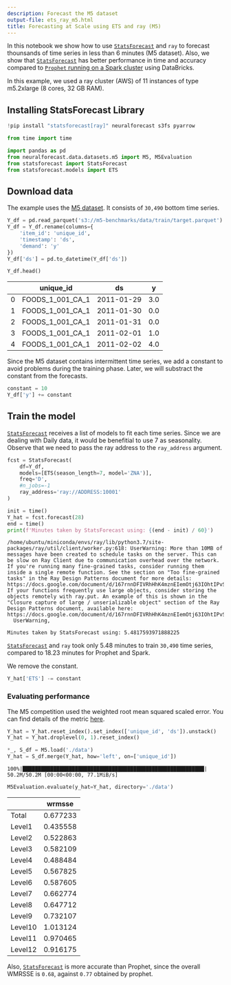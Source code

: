 ```yaml
---
description: Forecast the M5 dataset
output-file: ets_ray_m5.html
title: Forecasting at Scale using ETS and ray (M5)
---
```



In this notebook we show how to use
[`StatsForecast`](src/core/core.html#statsforecast)
and `ray` to forecast thounsands of time series in less than 6 minutes
(M5 dataset). Also, we show that
[`StatsForecast`](src/core/core.html#statsforecast)
has better performance in time and accuracy compared to [`Prophet`
running on a Spark
cluster](http:nixtla.github.io/statsforecast/examples/Prophet_spark_m5.html)
using DataBricks.

In this example, we used a ray cluster (AWS) of 11 instances of type
m5.2xlarge (8 cores, 32 GB RAM).

## Installing StatsForecast Library


```python
!pip install "statsforecast[ray]" neuralforecast s3fs pyarrow
```


```python
from time import time

import pandas as pd
from neuralforecast.data.datasets.m5 import M5, M5Evaluation
from statsforecast import StatsForecast
from statsforecast.models import ETS
```

## Download data

The example uses the [M5
dataset](https://github.com/Mcompetitions/M5-methods/blob/master/M5-Competitors-Guide.pdf).
It consists of `30,490` bottom time series.


```python
Y_df = pd.read_parquet('s3://m5-benchmarks/data/train/target.parquet')
Y_df = Y_df.rename(columns={
    'item_id': 'unique_id', 
    'timestamp': 'ds', 
    'demand': 'y'
})
Y_df['ds'] = pd.to_datetime(Y_df['ds'])
```


```python
Y_df.head()
```

|     | unique_id        | ds         | y   |
|-----|------------------|------------|-----|
| 0   | FOODS_1_001_CA_1 | 2011-01-29 | 3.0 |
| 1   | FOODS_1_001_CA_1 | 2011-01-30 | 0.0 |
| 2   | FOODS_1_001_CA_1 | 2011-01-31 | 0.0 |
| 3   | FOODS_1_001_CA_1 | 2011-02-01 | 1.0 |
| 4   | FOODS_1_001_CA_1 | 2011-02-02 | 4.0 |

Since the M5 dataset contains intermittent time series, we add a
constant to avoid problems during the training phase. Later, we will
substract the constant from the forecasts.


```python
constant = 10
Y_df['y'] += constant
```

## Train the model

[`StatsForecast`](src/core/core.html#statsforecast)
receives a list of models to fit each time series. Since we are dealing
with Daily data, it would be benefitial to use 7 as seasonality. Observe
that we need to pass the ray address to the `ray_address` argument.


```python
fcst = StatsForecast(
    df=Y_df, 
    models=[ETS(season_length=7, model='ZNA')], 
    freq='D', 
    #n_jobs=-1
    ray_address='ray://ADDRESS:10001'
)
```


```python
init = time()
Y_hat = fcst.forecast(28)
end = time()
print(f'Minutes taken by StatsForecast using: {(end - init) / 60}')
```

``` text
/home/ubuntu/miniconda/envs/ray/lib/python3.7/site-packages/ray/util/client/worker.py:618: UserWarning: More than 10MB of messages have been created to schedule tasks on the server. This can be slow on Ray Client due to communication overhead over the network. If you're running many fine-grained tasks, consider running them inside a single remote function. See the section on "Too fine-grained tasks" in the Ray Design Patterns document for more details: https://docs.google.com/document/d/167rnnDFIVRhHhK4mznEIemOtj63IOhtIPvSYaPgI4Fg/edit#heading=h.f7ins22n6nyl. If your functions frequently use large objects, consider storing the objects remotely with ray.put. An example of this is shown in the "Closure capture of large / unserializable object" section of the Ray Design Patterns document, available here: https://docs.google.com/document/d/167rnnDFIVRhHhK4mznEIemOtj63IOhtIPvSYaPgI4Fg/edit#heading=h.1afmymq455wu
  UserWarning,
```

``` text
Minutes taken by StatsForecast using: 5.4817593971888225
```

[`StatsForecast`](src/core/core.html#statsforecast)
and `ray` took only 5.48 minutes to train `30,490` time series, compared
to 18.23 minutes for Prophet and Spark.

We remove the constant.


```python
Y_hat['ETS'] -= constant
```

### Evaluating performance

The M5 competition used the weighted root mean squared scaled error. You
can find details of the metric
[here](https://github.com/Mcompetitions/M5-methods/blob/master/M5-Competitors-Guide.pdf).


```python
Y_hat = Y_hat.reset_index().set_index(['unique_id', 'ds']).unstack()
Y_hat = Y_hat.droplevel(0, 1).reset_index()
```


```python
*_, S_df = M5.load('./data')
Y_hat = S_df.merge(Y_hat, how='left', on=['unique_id'])
```

``` text
100%|███████████████████████████████████████████████████████████| 50.2M/50.2M [00:00<00:00, 77.1MiB/s]
```


```python
M5Evaluation.evaluate(y_hat=Y_hat, directory='./data')
```

|         | wrmsse   |
|---------|----------|
| Total   | 0.677233 |
| Level1  | 0.435558 |
| Level2  | 0.522863 |
| Level3  | 0.582109 |
| Level4  | 0.488484 |
| Level5  | 0.567825 |
| Level6  | 0.587605 |
| Level7  | 0.662774 |
| Level8  | 0.647712 |
| Level9  | 0.732107 |
| Level10 | 1.013124 |
| Level11 | 0.970465 |
| Level12 | 0.916175 |

Also,
[`StatsForecast`](src/core/core.html#statsforecast)
is more accurate than Prophet, since the overall WMRSSE is `0.68`,
against `0.77` obtained by prophet.

